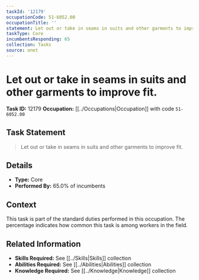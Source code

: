 ```yaml
---
taskId: '12179'
occupationCode: 51-6052.00
occupationTitle: ''
statement: Let out or take in seams in suits and other garments to improve fit.
taskType: Core
incumbentsResponding: 65
collection: Tasks
source: onet
---
```

# Let out or take in seams in suits and other garments to improve fit.

**Task ID:** 12179
**Occupation:** [[../Occupations|Occupation]] with code `51-6052.00`

## Task Statement

> Let out or take in seams in suits and other garments to improve fit.

## Details

- **Type:** Core
- **Performed By:** 65.0% of incumbents

## Context

This task is part of the standard duties performed in this occupation. The percentage indicates how common this task is among workers in the field.

## Related Information

- **Skills Required:** See [[../Skills|Skills]] collection
- **Abilities Required:** See [[../Abilities|Abilities]] collection
- **Knowledge Required:** See [[../Knowledge|Knowledge]] collection
